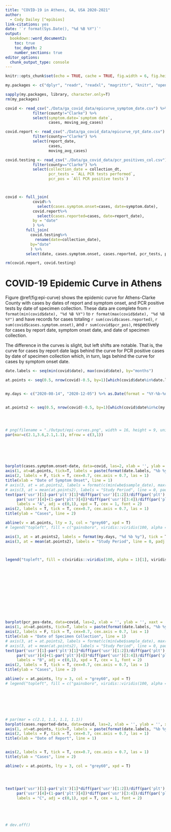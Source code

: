 ---
title: "COVID-19 in Athens, GA, USA 2020-2021"
author: 
  - Cody Dailey [^epibios]
link-citations: yes
date: '`r format(Sys.Date(), "%d %B %Y")`'
output: 
  bookdown::word_document2:
    toc: true
    toc_depth: 2
    number_sections: true
editor_options: 
  chunk_output_type: console
---

[^epibios]:Department of Epidemiology and Biostatistics, University of Georgia, Athens, GA, USA

```{r setup, include=FALSE}
knitr::opts_chunk$set(echo = TRUE, cache = TRUE, fig.width = 6, fig.height = 6*9/16, out.width = "100%", out.height = "90%", fig.topcaption = TRUE)
```


```{r, echo=F, results='hide', message=F, warning=F, error=F}
my.packages <- c("dplyr", "readr", "readxl", "magrittr", "knitr", "openxlsx", "flextable", "tidyr")

sapply(my.packages, library, character.only=T)
rm(my_packages)
```


```{r, echo=F, message=F, warning=F, error=F}
covid <- read_csv("./Data/ga_covid_data/epicurve_symptom_date.csv") %>% 
            filter(county!="Clarke") %>% 
            select(symptom.date=`symptom date`, 
                   cases, moving_avg_cases)

covid.report <- read_csv("./Data/ga_covid_data/epicurve_rpt_date.csv") %>% 
            filter(county=="Clarke") %>% 
            select(report_date, 
                   cases, 
                   moving_avg_cases)

covid.testing <- read_csv("./Data/ga_covid_data/pcr_positives_col.csv") %>% 
            filter(county=="Clarke") %>% 
            select(collection_date = collection_dt, 
                   pcr_tests = `ALL PCR tests performed`, 
                   pcr_pos = `All PCR positive tests`)



covid <- full_join(
            covid%-%
              select(cases.symptom.onset=cases, date=symptom.date), 
            covid.report%>%
              select(cases.reported=cases, date=report_date), 
            by = "date"
            ) %>% 
         full_join(
           covid.testing%>%
             rename(date=collection_date), 
           by="date"
           ) %>%
         select(date, cases.symptom.onset, cases.reported, pcr_tests, pcr_pos)

rm(covid.report, covid.testing)
```

# COVID-19 Epidemic Curve in Athens

Figure \@ref(fig:epi-curve) shows the epidemic curve for Athens-Clarke County with cases by dates of report and symptom onset, and PCR positive tests by date of specimen collection. These data are complete from `r format(min(covid$date), "%d %B %Y")` to `r format(max(covid$date), "%d %B %Y")` and have records for cases totaling `r sum(covid$cases.reported)`, `r sum(covid$cases.symptom.onset)`, and `r sum(covid$pcr_pos)`, respectively for cases by report date, symptom onset date, and date of specimen collection.    
    
The difference in the curves is slight, but left shifts are notable. That is, the curve for cases by report date lags behind the curve for PCR positive cases by date of specimen collection which, in turn, lags behind the curve for cases by symptom onset date. 


```{r epi-curve, echo = F, message=F, warning=F, error=F, fig.height=6*9/16*2, fig.cap = "Epidemic Curve of COVID-19 in Athens-Clarke County, GA, USA"}

date.labels <- seq(min(covid$date), max(covid$date), by="months")

at.points <- seq(0.5, nrow(covid)-0.5, by=1)[which(covid$date%in%date.labels)]


my.days <- c("2020-08-14", "2020-12-05") %>% as.Date(format = "%Y-%b-%d")


at.points2 <- seq(0.5, nrow(covid)-0.5, by=1)[which(covid$date%in%c(my.days[1], my.days[2]))]




# png(filename = "./Output/epi-curves.png", width = 16, height = 9, units = "in", res = 300, pointsize = 16)
par(mar=c(2.1,3.6,2.1,1.1), mfrow = c(3,1))






barplot(cases.symptom.onset~date, data=covid, las=2, xlab = '', ylab = '', xaxt = 'n', yaxt = 'n', width = 1, space = 0, xaxs = 'i', yaxs = 'i', axes=F, col = viridis::viridis(100, alpha = 1)[1], border = viridis::viridis(100, alpha = 1)[1], ylim = c(0, 300))
axis(1, at=at.points, tick=T, labels = paste(format(date.labels, "%b %y"),' '), xpd = TRUE, cex.axis=0.7, line = 0, padj = -2, tck = -0.02)
axis(2, labels = F, tick = T, cex=0.7, cex.axis = 0.7, las = 1)
title(xlab = "Date of Symptom Onset", line = 1)
# axis(3, at = at.points2, labels = format(c(min(wbe$sample_date), max(wbe$sample_date)), "%d %b %y"), tick = T, line = 0, tck = 0.02, cex.axis = 0.7, hadj = 1)
# axis(3, at = mean(at.points2), labels = "Study Period", line = 0, padj = -0.25, tck = -0.04)
text(par('usr')[1]-par('plt')[1]*diff(par('usr')[1:2])/diff(par('plt')[1:2]), 
     par('usr')[4]+(1-par('plt')[4])*diff(par('usr')[3:4])/diff(par('plt')[3:4]), 
     labels = "A", adj = c(0,1), xpd = T, cex = 1, font = 2)
axis(2, labels = T, tick = T, cex=0.7, cex.axis = 0.7, las = 1)
title(ylab = "Cases", line = 2)

abline(v = at.points, lty = 3, col = "grey60", xpd = T)
# legend("topleft", fill = c("gainsboro", viridis::viridis(100, alpha = 0.75)[55]), legend = c("Reported", "Symptom Onset"))

axis(3, at = at.points2, labels = format(my.days, "%d %b %y"), tick = T, line = 0, tck = 0.02, cex.axis = 0.7)
axis(3, at = mean(at.points2), labels = "Study Period", line = 0, padj = -0.25, tck = -0.04)



legend("topleft", fill = c(viridis::viridis(100, alpha = 1)[1], viridis::viridis(100, alpha = 1)[50], viridis::viridis(100, alpha = 1)[100]), border = c(viridis::viridis(100, alpha = 1)[1], viridis::viridis(100, alpha = 1)[50], viridis::viridis(100, alpha = 1)[100]), legend = c("Symptom Onset", "Specimen Collection", "Reported"))













barplot(pcr_pos~date, data=covid, las=2, xlab = '', ylab = '', xaxt = 'n', yaxt = 'n', width = 1, space = 0, xaxs = 'i', yaxs = 'i', axes=F, col = viridis::viridis(100, alpha = 1)[50], border = viridis::viridis(100, alpha = 1)[50], ylim = c(0, 300))
axis(1, at=at.points, tick=T, labels = paste(format(date.labels, "%b %y"),' '), xpd = TRUE, cex.axis=0.7, line = 0, padj = -2, tck = -0.02)
axis(2, labels = F, tick = T, cex=0.7, cex.axis = 0.7, las = 1)
title(xlab = "Date of Specimen Collection", line = 1)
# axis(3, at = at.points2, labels = format(c(min(wbe$sample_date), max(wbe$sample_date)), "%d %b %y"), tick = T, line = 0, tck = 0.02, cex.axis = 0.7, hadj = 1)
# axis(3, at = mean(at.points2), labels = "Study Period", line = 0, padj = -0.25, tck = -0.04)
text(par('usr')[1]-par('plt')[1]*diff(par('usr')[1:2])/diff(par('plt')[1:2]), 
     par('usr')[4]+(1-par('plt')[4])*diff(par('usr')[3:4])/diff(par('plt')[3:4]), 
     labels = "B", adj = c(0,1), xpd = T, cex = 1, font = 2)
axis(2, labels = T, tick = T, cex=0.7, cex.axis = 0.7, las = 1)
title(ylab = "Cases", line = 2)

abline(v = at.points, lty = 3, col = "grey60", xpd = T)
# legend("topleft", fill = c("gainsboro", viridis::viridis(100, alpha = 0.75)[55]), legend = c("Reported", "Symptom Onset"))







# par(mar = c(2.1, 1.1, 1.1, 1.1))
barplot(cases.reported~date, data=covid, las=2, xlab = '', ylab = '', xaxt = 'n', yaxt = 'n', width = 1, space = 0, xaxs = 'i', yaxs = 'i', axes=F, col = viridis::viridis(100, alpha = 1)[100], border = viridis::viridis(100, alpha = 1)[100], ylim = c(0, 300))
axis(1, at=at.points, tick=T, labels = paste(format(date.labels, "%b %y"),' '), xpd = TRUE, cex.axis=0.7, line = 0, padj = -2, tck = -0.02)
axis(2, labels = F, tick = T, cex=0.7, cex.axis = 0.7, las = 1)
title(xlab = "Date of Report", line = 1)


axis(2, labels = T, tick = T, cex=0.7, cex.axis = 0.7, las = 1)
title(ylab = "Cases", line = 2)

abline(v = at.points, lty = 3, col = "grey60", xpd = T)




text(par('usr')[1]-par('plt')[1]*diff(par('usr')[1:2])/diff(par('plt')[1:2]), 
     par('usr')[4]+(1-par('plt')[4])*diff(par('usr')[3:4])/diff(par('plt')[3:4]), 
     labels = "C", adj = c(0,1), xpd = T, cex = 1, font = 2)





# dev.off()
```


